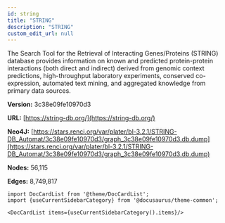 ```yaml
---
id: string
title: "STRING"
description: "STRING"
custom_edit_url: null
---
```





The Search Tool for the Retrieval of Interacting Genes/Proteins (STRING) database provides information on known and predicted protein-protein interactions (both direct and indirect) derived from genomic context predictions, high-throughput laboratory experiments, conserved co-expression, automated text mining, and aggregated knowledge from primary data sources.

**Version:** 3c38e09fe10970d3

**URL:** [https://string-db.org/](https://string-db.org/)

**Neo4J:** [https://stars.renci.org/var/plater/bl-3.2.1/STRING-DB_Automat/3c38e09fe10970d3/graph_3c38e09fe10970d3.db.dump](https://stars.renci.org/var/plater/bl-3.2.1/STRING-DB_Automat/3c38e09fe10970d3/graph_3c38e09fe10970d3.db.dump)

**Nodes:** 56,115

**Edges:** 8,749,817





```mdx-code-block
import DocCardList from '@theme/DocCardList';
import {useCurrentSidebarCategory} from '@docusaurus/theme-common';

<DocCardList items={useCurrentSidebarCategory().items}/>
```
      